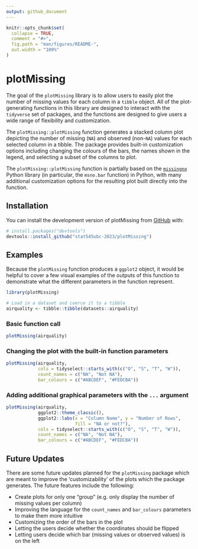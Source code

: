 ```yaml
---
output: github_document
---
```


<!-- README.md is generated from README.Rmd. Please edit that file -->

```r
knitr::opts_chunk$set(
  collapse = TRUE,
  comment = "#>",
  fig.path = "man/figures/README-",
  out.width = "100%"
)
```

# plotMissing

<!-- badges: start -->
<!-- badges: end -->

The goal of the `plotMissing` library is to allow users to easily plot the number of missing values for each column in a `tibble` object. All of the plot-generating functions in this library are designed to interact with the `tidyverse` set of packages, and the functions are designed to give users a wide range of flexibility and customization.

The `plotMissing::plotMissing` function generates a stacked column plot depicting the number of missing (`NA`) and observed (non-`NA`) values for each selected column in a tibble. The package provides built-in customization options including changing the colours of the bars, the names shown in the legend, and selecting a subset of the columns to plot.

The `plotMissing::plotMissing` function is partially based on the [`missingno`](https://github.com/ResidentMario/missingno) Python library (in particular, the `msno.bar` function) in Python, with many additional customization options for the resulting plot built directly into the function.

## Installation

You can install the development version of plotMissing from [GitHub](https://github.com/) with:

``` r
# install.packages("devtools")
devtools::install_github("stat545ubc-2023/plotMissing")
```

## Examples

Because the `plotMissing` function produces a `ggplot2` object, it would be helpful to cover a few visual examples of the outputs of this function to demonstrate what the different parameters in the function represent.

```r
library(plotMissing)

# Load in a dataset and coerce it to a tibble
airquality <- tibble::tibble(datasets::airquality)
```

### Basic function call

```r
plotMissing(airquality)
```

### Changing the plot with the built-in function parameters

```r
plotMissing(airquality, 
            cols = tidyselect::starts_with(c("O", "S", "T", "W")),
            count_names = c("NA", "Not NA"),
            bar_colours = c("#ABCDEF", "#FEDCBA"))
```

### Adding additional graphical parameters with the `...` argument

```r
plotMissing(airquality, 
            ggplot2::theme_classic(),
            ggplot2::labs(x = "Column Name", y = "Number of Rows",
                          fill = "NA or not?"),
            cols = tidyselect::starts_with(c("O", "S", "T", "W")),
            count_names = c("NA", "Not NA"),
            bar_colours = c("#ABCDEF", "#FEDCBA"))
```

## Future Updates

There are some future updates planned for the `plotMissing` package which are meant to improve the 'customizability' of the plots which the package generates. The future features include the following:

- Create plots for only one "group" (e.g. only display the number of missing values per column)
- Improving the language for the `count_names` and `bar_colours` parameters to make them more intuitive
- Customizing the order of the bars in the plot
- Letting the users decide whether the coordinates should be flipped
- Letting users decide which bar (missing values or observed values) is on the left
